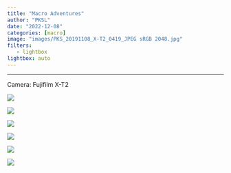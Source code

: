 ```yaml
---
title: "Macro Adventures"
author: "PKSL"
date: "2022-12-08"
categories: [macro]
image: "images/PKS_20191108_X-T2_0419_JPEG sRGB 2048.jpg"
filters:
   - lightbox
lightbox: auto
---
```


-----

Camera: Fujifilm X-T2

:::{.column-body-outset layout-ncol=1}

![](images/PKS_20191108_X-T2_0419_JPEG sRGB 2048.jpg){group="macro-adventure"}

![](images/PKS_20191108_X-T2_0407_JPEG sRGB 2048.jpg){group="macro-adventure"}

![](images/PKS_20191108_X-T2_0423_JPEG sRGB 2048.jpg){group="macro-adventure"}

![](images/PKS_20191108_X-T2_0429_JPEG sRGB 2048.jpg){group="macro-adventure"}

![](images/PKS_20191108_X-T2_0436_JPEG sRGB 2048.jpg){group="macro-adventure"}

![](images/PKS_20191108_X-T2_0440_JPEG sRGB 2048.jpg){group="macro-adventure"}

:::

